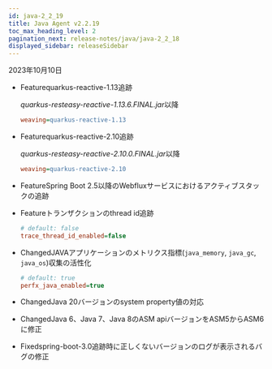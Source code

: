 ```yaml
---
id: java-2_2_19
title: Java Agent v2.2.19
toc_max_heading_level: 2
pagination_next: release-notes/java/java-2_2_18
displayed_sidebar: releaseSidebar
---
```


2023年10月10日

- <Status>Feature</Status>quarkus-reactive-1.13追跡

  *quarkus-resteasy-reactive-1.13.6.FINAL.jar*以降

  ```ini title='whatap.conf'
  weaving=quarkus-reactive-1.13
  ```

- <Status>Feature</Status>quarkus-reactive-2.10追跡

  *quarkus-resteasy-reactive-2.10.0.FINAL.jar*以降

  ```ini title='whatap.conf'
  weaving=quarkus-reactive-2.10
  ```

- <Status>Feature</Status>Spring Boot 2.5以降のWebfluxサービスにおけるアクティブスタックの追跡

- <Status>Feature</Status>トランザクションのthread id追跡

  ```ini title='whatap.conf'
  # default: false
  trace_thread_id_enabled=false
  ```

- <Status>Changed</Status>JAVAアプリケーションのメトリクス指標(<code>java_memory</code>, <code>java_gc</code>, <code>java_os</code>)収集の活性化

  ```ini title='whatap.conf'
  # default: true
  perfx_java_enabled=true
  ```

- <Status>Changed</Status>Java 20バージョンのsystem property値の対応

- <Status>Changed</Status>Java 6、Java 7、Java 8のASM apiバージョンをASM5からASM6に修正

- <Status>Fixed</Status>spring-boot-3.0追跡時に正しくないバージョンのログが表示されるバグの修正
